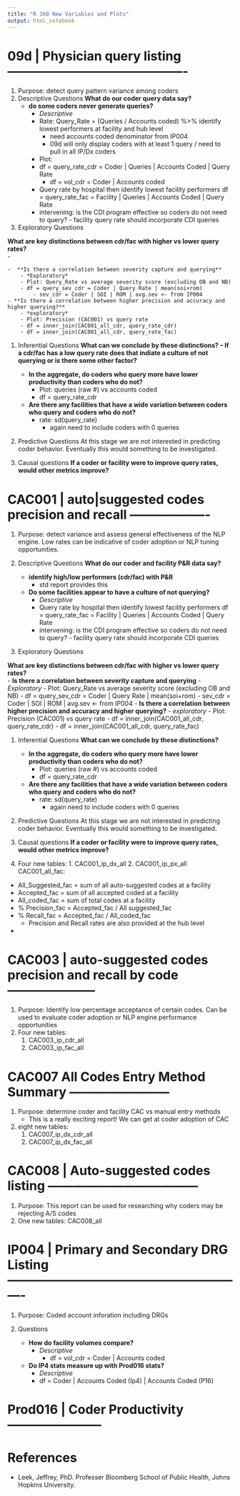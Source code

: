 ```yaml
---
title: "R 360 New Variables and Plots"
output: html_notebook
---
```

# **09d** | Physician query listing -------------------------------------------
1. Purpose: detect query pattern variance among coders
1. Descriptive Questions
**What do our coder query data say?**
    - **do some coders never generate queries?** 
        - *Descriptive*
        - Rate: Query_Rate = (Queries / Accounts coded) %>% identify lowest performers at facility and hub level
            - need accounts coded denominator from IP004
            - 09d will only display coders with at least 1 query / need to pull in all IP/Dx coders
        - Plot: 
        - df = query_rate_cdr = Coder | Queries | Accounts Coded | Query Rate
            - df = vol_cdr = Coder | Accounts coded
            
        - Query rate by hospital then identify lowest facility performers
        df = query_rate_fac = Facility | Queries | Accounts Coded | Query Rate
        - intervening: is the CDI program effective so coders do not need to query? - facility query rate should incorporate CDI queries
        
1. Exploratory Questions

**What are key distinctions between cdr/fac with higher vs lower query rates?**  
    - 

    -  **Is there a correlation between severity capture and querying**
        - *Exploratory*
        - Plot: Query_Rate vs average severity score (excluding OB and NB)
        - df = query_sev_cdr = Coder | Query Rate | mean(soi+rom)
            - sev_cdr = Coder | SOI | ROM | avg.sev <- from IP004
    - **Is there a correlation between higher precision and accuracy and higher querying?**
        - *exploratory*
        - Plot: Precision (CAC001) vs query rate
        - df = inner_join(CAC001_all_cdr, query_rate_cdr)
        - df = inner_join(CAC001_all_cdr, query_rate_fac)  

1. Inferential Questions
**What can we conclude by these distinctions? -- If a cdr/fac has a low query rate does that indiate a culture of not querying or is there some other factor?**
    - **In the aggregate, do coders who query more have lower productivity than coders who do not?**
        - Plot: queries (raw #) vs accounts coded
        - df = query_rate_cdr
    - **Are there any facilities that have a wide variation between coders who query and coders who do not?**
        - rate: sd(query_rate)
            - again need to include coders with 0 queries
1. Predictive Questions
At this stage we are not interested in predicting coder behavior.  Eventually this would something to be investigated.

1. Causal questions
**If a coder or facility were to improve query rates, would other metrics improve?**


# **CAC001** | auto|suggested codes precision and recall -------------------
1. Purpose: detect variance and assess general effectiveness of the NLP engine. Low rates can be indicative of coder adoption or NLP tuning opportunities.

1. Descriptive Questions
**What do our coder and facility P&R data say?**
    - **identify high/low performers (cdr/fac) with P&R**
        - std report provides this
            
    - **Do some facilities appear to have a culture of not querying?**
        - *Descriptive*
        - Query rate by hospital then identify lowest facility performers
        df = query_rate_fac = Facility | Queries | Accounts Coded | Query Rate
        - intervening: is the CDI program effective so coders do not need to query? - facility query rate should incorporate CDI queries
        
1. Exploratory Questions

**What are key distinctions between cdr/fac with higher vs lower query rates?**  
    - **Is there a correlation between severity capture and querying**
        - *Exploratory*
        - Plot: Query_Rate vs average severity score (excluding OB and NB)
        - df = query_sev_cdr = Coder | Query Rate | mean(soi+rom)
            - sev_cdr = Coder | SOI | ROM | avg.sev <- from IP004
    - **Is there a correlation between higher precision and accuracy and higher querying?**
        - *exploratory*
        - Plot: Precision (CAC001) vs query rate
        - df = inner_join(CAC001_all_cdr, query_rate_cdr)
        - df = inner_join(CAC001_all_cdr, query_rate_fac)  

1. Inferential Questions
**What can we conclude by these distinctions?**
    - **In the aggregate, do coders who query more have lower productivity than coders who do not?**
        - Plot: queries (raw #) vs accounts coded
        - df = query_rate_cdr
    - **Are there any facilities that have a wide variation between coders who query and coders who do not?**
        - rate: sd(query_rate)
            - again need to include coders with 0 queries
1. Predictive Questions
At this stage we are not interested in predicting coder behavior.  Eventually this would something to be investigated.

1. Causal questions
**If a coder or facility were to improve query rates, would other metrics improve?**


1. Four new tables:
	    1. CAC001_ip_dx_all
	    2. CAC001_ip_px_all
CAC001_all_fac:
- All_Suggested_fac = sum of all auto-suggested codes at a facility
- Accepted_fac = sum of all accepted coded at a facility
- All_coded_fac = sum of total codes at a facility
- % Precision_fac = Accepted_fac / All suggested_fac
- % Recall_fac = Accepted_fac / All_coded_fac
    - Precision and Recall rates are also provided at the hub level
- 


# **CAC003** | auto-suggested codes precision and recall by code ---------------------
1. Purpose: Identify low percentage acceptance of certain codes.  Can be used to evaluate coder adoption or NLP engine performance opportunities
1. Four new tables:
    1. CAC003_ip_cdr_all
    2. CAC003_ip_fac_all


# **CAC007** All Codes Entry Method Summary ------------------------
1. Purpose: determine coder and facility CAC vs manual entry methods
    - This is a really exciting report!  We can get at coder adoption of CAC
1. eight new tables:
    1. CAC007_ip_dx_cdr_all
    2. CAC007_ip_dx_fac_all

	
# **CAC008** | Auto-suggested codes listing ------------------------------------
1. Purpose: This report can be used for researching why coders may be rejecting A/S codes
1. One new tables: CAC008_all

    
# **IP004** | Primary and Secondary DRG Listing ----------------------------------------------------------
1. Purpose: Coded account inforation including DRGs

1. Questions
    - **How do facility volumes compare?**
        - *Descriptive*
            - df = vol_cdr = Coder | Accounts coded
    - **Do IP4 stats measure up with Prod016 stats?**
        - *Descriptive*
        - df = Coder | Accounts Coded (Ip4) | Accounts Coded (P16)

# **Prod016** | Coder Productivity -----------------------

# References
* Leek, Jeffrey, PhD.  Professer Bloomberg School of Public Health, Johns Hopkins University.